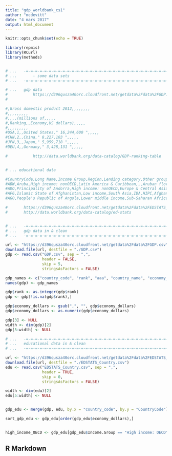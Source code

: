 ```yaml
---
title: "gdp_worldbank_cs1"
author: "mcdevitt"
date: "4 mars 2017"
output: html_document
---
```




```r
knitr::opts_chunk$set(echo = TRUE)

library(repmis)
library(RCurl)
library(methods)


# ...	-=-=-=-=-=-=-=-=-=-=-=-=-=-=-=-=-=-=-=-=-=-=-=-=-=-=-=-=-=-=-=-=-=-=-=-=-
# ...		- some data sets
# ...	-=-=-=-=-=-=-=-=-=-=-=-=-=-=-=-=-=-=-=-=-=-=-=-=-=-=-=-=-=-=-=-=-=-=-=-=-

# ...	gdp data
#			https://d396qusza40orc.cloudfront.net/getdata%2Fdata%2FGDP.csv
#

#,Gross domestic product 2012,,,,,,,,
#,,,,,,,,,
#,,,,(millions of,,,,,
#,Ranking,,Economy,US dollars),,,,,
#,,,,,,,,,
#USA,1,,United States," 16,244,600 ",,,,,
#CHN,2,,China," 8,227,103 ",,,,,
#JPN,3,,Japan," 5,959,718 ",,,,,
#DEU,4,,Germany," 3,428,131 ",,,,,

#			http://data.worldbank.org/data-catalog/GDP-ranking-table


# ... educational data

#CountryCode,Long Name,Income Group,Region,Lending category,Other groups,Currency Unit,Latest population census,Latest household survey,Special Notes,National accounts base year,National accounts reference year,System of National Accounts,SNA price valuation,Alternative conversion factor,PPP survey year,Balance of Payments Manual in use,External debt Reporting status,System of trade,Government Accounting concept,IMF data dissemination standard,Source of most recent Income and expenditure data,Vital registration complete,Latest agricultural census,Latest industrial data,Latest trade data,Latest water withdrawal data,2-alpha code,WB-2 code,Table Name,Short Name
#ABW,Aruba,High income: nonOECD,Latin America & Caribbean,,,Aruban florin,2000,,,1995,,,,,,,,Special,,,,,,,2008,,AW,AW,Aruba,Aruba
#ADO,Principality of Andorra,High income: nonOECD,Europe & Central Asia,,,Euro,Register based,,,,,,,,,,,General,,,,Yes,,,2006,,AD,AD,Andorra,Andorra
#AFG,Islamic State of Afghanistan,Low income,South Asia,IDA,HIPC,Afghan afghani,1979,"MICS, 2003",Fiscal year end: March 20; reporting period for national accounts data: FY.,2002/2003,,,VAB,,,,Actual,General,Consolidated,GDDS,,,,,2008,2000,AF,AF,Afghanistan,Afghanistan
#AGO,People's Republic of Angola,Lower middle income,Sub-Saharan Africa,IDA,,Angolan kwanza,1970,"MICS, 2001, MIS, 2006/07",,1997,,,VAP,1991-96,2005,BPM5,Actual,Special,,GDDS,"IHS, 2000",,1964-65,,1991,2000,AO,AO,Angola,Angola

#		https://d396qusza40orc.cloudfront.net/getdata%2Fdata%2FEDSTATS_Country.csv
#		http://data.worldbank.org/data-catalog/ed-stats


# ...	-=-=-=-=-=-=-=-=-=-=-=-=-=-=-=-=-=-=-=-=-=-=-=-=-=-=-=-=-=-=-=-=-=-=-=-=-
# ...	gdp data in & clean
# ...	-=-=-=-=-=-=-=-=-=-=-=-=-=-=-=-=-=-=-=-=-=-=-=-=-=-=-=-=-=-=-=-=-=-=-=-=-

url <- "https://d396qusza40orc.cloudfront.net/getdata%2Fdata%2FGDP.csv"
download.file(url, destfile = "./GDP.csv")
gdp <- read.csv("GDP.csv", sep = ",",
				header = FALSE,
				skip = 5,
				stringsAsFactors = FALSE)

gdp_names <- c("country_code", "rank", "aaa", "country_name", "economy_dollars")
names(gdp) <- gdp_names

gdp$rank <- as.integer(gdp$rank)
gdp <- gdp[!is.na(gdp$rank),]

gdp$economy_dollars <- gsub(",", "", gdp$economy_dollars)
gdp$economy_dollars <- as.numeric(gdp$economy_dollars)

gdp[3] <- NULL
width <- dim(gdp)[2]
gdp[5:width] <- NULL

# ...	-=-=-=-=-=-=-=-=-=-=-=-=-=-=-=-=-=-=-=-=-=-=-=-=-=-=-=-=-=-=-=-=-=-=-=-=-
# ...	educational data in & clean
# ...	-=-=-=-=-=-=-=-=-=-=-=-=-=-=-=-=-=-=-=-=-=-=-=-=-=-=-=-=-=-=-=-=-=-=-=-=-

url <- "https://d396qusza40orc.cloudfront.net/getdata%2Fdata%2FEDSTATS_Country.csv"
download.file(url, destfile = "./EDSTATS_Country.csv")
edu <- read.csv("EDSTATS_Country.csv", sep = ",",
				header = TRUE,
				skip = 0,
				stringsAsFactors = FALSE)

width <- dim(edu)[2]
edu[5:width] <- NULL


gdp_edu <- merge(gdp, edu, by.x = "country_code", by.y = "CountryCode")

sort_gdp_edu <- gdp_edu[order(gdp_edu$economy_dollars),] 


high_income_OECD <- gdp_edu[gdp_edu$Income.Group == "High income: OECD",]


```

## R Markdown


